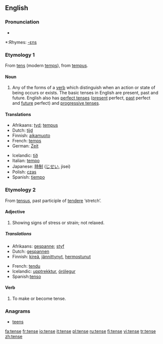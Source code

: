 {{wikipedia}}
==English==
===Pronunciation===
{{IPA|/tɛns/}}
*{{audio|en-us-tense.ogg|Audio (US)}}

*:Rhymes: [[Rhymes:English:-ɛns|-ɛns]]

===Etymology 1===
From {{OF.}} [[tens]] (modern [[temps#French|temps]]), from {{L.}} [[tempus]].

====Noun====
{{en-noun}}

# {{grammar}} Any of the forms of a [[verb]] which distinguish when an action or state of being occurs or exists. The basic tenses in English are present, past and future.  English also has [[perfect tense]]s ([[present tense|present]] perfect, [[past tense|past]] perfect and [[future tense|future]] perfect) and [[progressive tense]]s.

====Translations====
{{top}}
*Afrikaans: [[tyd]]; [[tempus]]
*Dutch: [[tijd]] {{m}}
*Finnish: [[aikamuoto]]
*French: [[temps]] {{m}}
*German: [[Zeit]] {{f}}
{{mid}}
*Icelandic: [[tíð]] {{f}}
*Italian: [[tempo]] {{m}}
*Japanese: [[時制]] ([[じせい]], jisei)
*Polish: [[czas]] {{m}}
*Spanish: [[tiempo]] {{m}}
{{bottom}}

===Etymology 2===
From {{L.}} [[tensus]], past participle of [[tendere]] ‘stretch’.

====Adjective====
{{en-adj|tens|er}}

#Showing signs of stress or strain; not relaxed.

=====Translations=====
{{top}}
*Afrikaans: [[gespanne]]; [[styf]]
*Dutch: [[gespannen]]
*Finnish: [[kireä]], [[jännittynyt]], [[hermostunut]]
{{mid}}
*French: [[tendu]]
*Icelandic: [[upptrekktur]], [[órólegur]]
*Spanish:[[tenso]]
{{bottom}}

====Verb====
{{en-verb|tens|ing}}

#To make or become tense.

===Anagrams===
*[[teens]]

[[fa:tense]]
[[fr:tense]]
[[io:tense]]
[[it:tense]]
[[pl:tense]]
[[ru:tense]]
[[fi:tense]]
[[vi:tense]]
[[tr:tense]]
[[zh:tense]]